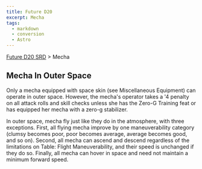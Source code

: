 ```yaml
---
title: Future D20
excerpt: Mecha
tags:
  - markdown
  - conversion
  - Astro
---
```






[Future D20 SRD]( / ) > Mecha




## Mecha In Outer Space


Only a mecha equipped with space skin (see Miscellaneous Equipment) can operate in outer space. However, the mecha's operator takes a '4 penalty on all attack rolls and skill checks unless she has the Zero-G Training feat or has equipped her mecha with a zero-g stabilizer.


In outer space, mecha fly just like they do in the atmosphere, with three exceptions. First, all flying mecha improve by one maneuverability category (clumsy becomes poor, poor becomes average, average becomes good, and so on). Second, all mecha can ascend and descend regardless of the limitations on Table: Flight Maneuverability, and their speed is unchanged if they do so. Finally, all mecha can hover in space and need not maintain a minimum forward speed.



